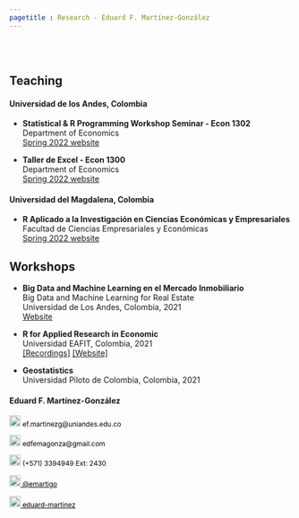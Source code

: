 ```yaml
---
pagetitle : Research - Eduard F. Martínez-González
---
```


<br>  </br> <!--- Agrega lineas en blanco --->

<p>  </p> <!--- Agrega una linea en blanco --->

<!------------- Panel de la izquierda ------------->
<div class="col-sm-9">

## Teaching

#### Universidad de los Andes, Colombia

* **Statistical & R Programming Workshop Seminar - Econ 1302** <br>
  Department of Economics <br>
  [Spring 2022 website](https://eduard-martinez.github.io/teaching/r_uniandes/2022-01/website.html)

* **Taller de Excel - Econ 1300** <br>
  Department of Economics <br>
  [Spring 2022 website](https://eduard-martinez.github.io/teaching/excel/2022-01/website.html)

#### Universidad del Magdalena, Colombia

* **R Aplicado a la Investigación en Ciencias Económicas y Empresariales** <br>
  Facultad de Ciencias Empresariales y Económicas <br>
  [Spring 2022 website](https://eduard-martinez.github.io/teaching/r_unimag/2022-01/website.html)
  
## Workshops

* **Big Data and Machine Learning en el Mercado Inmobiliario** <br>
  Big Data and Machine Learning for Real Estate  <br>
  Universidad de Los Andes, Colombia, 2021 <br>
  [Website](https://ignaciomsarmiento.github.io/teaching/BDML)

* **R for Applied Research in Economic** <br>
  Universidad EAFIT, Colombia, 2021 <br>
  [[Recordings]](https://www.youtube.com/channel/UCLqqb0eZ1razOkTDusAVEnA) [[Website]](https://github.com/taller-R/taller_cief_202102)
  
* **Geostatistics** <br>
  Universidad Piloto de Colombia, Colombia, 2021 <br>


  
</div>
<!------------- Panel de la izquierda ------------->



<!------------- Panel de la derecha ------------->
<div class="col-sm-3">

#### Eduard F. Martínez-González
 
<!-- Correo -->
<p style="color:black;font-size:12px;"><img alt="Qries" src="./images/correo.png" width=20" height="20"> ef.martinezg@uniandes.edu.co </img></p>

<!-- Correo -->
<p style="color:black;font-size:12px;"><img alt="Qries" src="./images/correo.png" width=20" height="20"> edfemagonza@gmail.com </img></p>

<!-- Tel -->
<p style="color:black;font-size:12px;"><img alt="Qries" src="./images/tel.png" width=20" height="20"> (+571) 3394949 Ext: 2430</img></p>

<!-- Twitter -->
 <a href="https://twitter.com/emartigo" style="color:black;font-size:12px;"> <img alt="Qries" src="./images/twitter.jpg" width=20" height="20">  @emartigo</a> 

<!-- GitHub -->
<a href="https://github.com/eduard-martinez" style="color:black;font-size:12px;"> <img alt="Qries" src="./images/github.png" width=20" height="20">  eduard-martinez</a>

</div>
<!------------- Panel de la derecha ------------->



<br>  </br> <!--- Agrega lineas en blanco --->